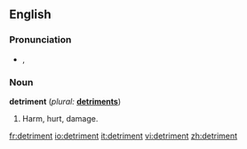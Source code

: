 ==English==

===Pronunciation===
*{{IPA|/ˈdɛtɹəmənt/}}, {{SAMPA|/"dEtr\@m@nt/}}

===Noun===
'''detriment'''  (''plural:'' '''[[detriments]]''')
# Harm, hurt, damage.

[[fr:detriment]]
[[io:detriment]]
[[it:detriment]]
[[vi:detriment]]
[[zh:detriment]]